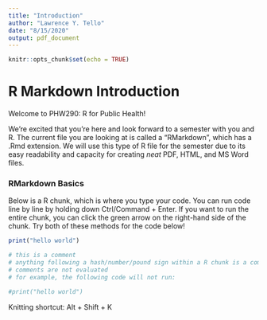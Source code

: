 ```yaml
---
title: "Introduction"
author: "Lawrence Y. Tello"
date: "8/15/2020"
output: pdf_document
---
```


```r
knitr::opts_chunk$set(echo = TRUE)
```

# R Markdown Introduction

Welcome to PHW290: R for Public Health!

We're excited that you're here and look forward to a semester with you and R. The current file you are looking at is called a "RMarkdown", which has a .Rmd extension. We will use this type of R file for the semester due to its easy readability and capacity for creating *neat* PDF, HTML, and MS Word files. 
  
### RMarkdown Basics

Below is a R chunk, which is where you type your code. You can run code line by line by holding down Ctrl/Command + Enter. If you want to run the entire chunk, you can click the green arrow on the right-hand side of the chunk. Try both of these methods for the code below!

```r
print("hello world")
```

```r
# this is a comment
# anything following a hash/number/pound sign within a R chunk is a comment. 
# comments are not evaluated
# for example, the following code will not run:

#print("hello world")
```

Knitting shortcut: Alt + Shift + K
